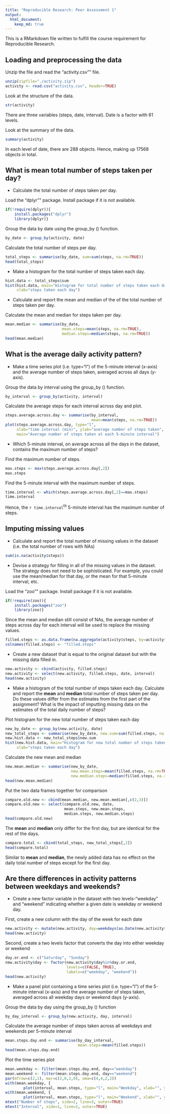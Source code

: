 ```yaml
---
title: "Reproducible Research: Peer Assessment 1"
output: 
  html_document:
    keep_md: true
---
```


This is a RMarkdown file written to fulfill the course requirement for Reproducible Research.

## Loading and preprocessing the data

Unzip the file and read the "activity.csv"" file.
```r
unzip(zipfile="./activity.zip")
activity <- read.csv("activity.csv", header=TRUE)
```

Look at the structure of the data.
```r
str(activity)
```

There are three variables (steps, date, interval). Date is a factor with 61 levels.

Look at the summary of the data.
```r
summary(activity)
```

In each level of date, there are 288 objects. Hence, making up 17568 objects in total.

## What is mean total number of steps taken per day?

- Calculate the total number of steps taken per day.

Load the "dplyr"" package. Install package if it is not available.
```r
if(!require(dplyr)){
    install.packages("dplyr")
    library(dplyr)}
```

Group the data by date using the group_by () function.
```r
by_date <- group_by(activity, date)
```

Calculate the total number of steps per day.
```r
total_steps <- summarise(by_date, sum=sum(steps, na.rm=TRUE))
head(total_steps)
```

- Make a histogram for the total number of steps taken each day.
```r
hist.data <- total_steps$sum
hist(hist.data, main="Histogram for total number of steps taken each day",
     xlab="steps taken each day")
```

- Calculate and report the mean and median of the of the total number of steps taken per day.

Calculate the mean and median for steps taken per day.
```r
mean.median <- summarise(by_date, 
                         mean.steps=mean(steps, na.rm=TRUE), 
                         median.steps=median(steps, na.rm=TRUE))
head(mean.median)
```

## What is the average daily activity pattern?

- Make a time series plot (i.e. type="l") of the 5-minute interval (x-axis) and the average number of steps taken, averaged across all days (y-axis).

Group the data by interval using the group_by () function.
```r
by_interval <- group_by(activity, interval)
```

Calculate the average steps for each interval across day and plot.
```r
steps.average.across.day <- summarise(by_interval,
                                      mean=mean(steps, na.rm=TRUE))
plot(steps.average.across.day, type="l", 
     xlab="time interval (min)", ylab="average number of steps taken",
     main="Average number of steps taken at each 5-minute interval")
```

- Which 5-minute interval, on average across all the days in the dataset, contains the maximum number of steps?

Find the maximum number of steps.
```r
max.steps <- max(steps.average.across.day[,2])
max.steps
```
Find the 5-minute interval with the maximum number of steps.
```r
time.interval <- which(steps.average.across.day[,2]==max.steps)
time.interval
```
Hence, the `r time.interval`<sup>th</sup> 5-minute interval has the maximum number of steps.

## Imputing missing values

- Calculate and report the total number of missing values in the dataset (i.e. the total number of rows with NAs)
```r
sum(is.na(activity$steps))
```

- Devise a strategy for filling in all of the missing values in the dataset. The strategy does not need to be sophisticated. For example, you could use the mean/median for that day, or the mean for that 5-minute interval, etc.

Load the "zoo"" package. Install package if it is not available.
```r
if(!require(zoo)){
    install.packages("zoo")
    library(zoo)}
```
Since the mean and median still consist of NAs, the average number of steps across day for each interval will be used to replace the missing values.
```r
filled.steps <- as.data.frame(na.aggregate(activity$steps, by=activity$interval))
colnames(filled.steps) <- "filled.steps"
```

- Create a new dataset that is equal to the original dataset but with the missing data filled in.
```r
new.activity <- cbind(activity, filled.steps)
new.activity <- select(new.activity, filled.steps, date, interval)
head(new.activity)
```

- Make a histogram of the total number of steps taken each day. Calculate and report the **mean** and **median** total number of steps taken per day. Do these values differ from the estimates from the first part of the assignment? What is the impact of imputting missing data on the estimates of the total daily number of steps?

Plot histogram for the new total number of steps taken each day
```r
new_by_date <- group_by(new.activity, date)
new_total_steps <- summarise(new_by_date, new.sum=sum(filled.steps, na.rm=TRUE))
new.hist.data <- new_total_steps$new.sum
hist(new.hist.data, main="Histogram for new total number of steps taken each day",
     xlab="steps taken each day")
```

Calculate the new mean and median
```r
new.mean.median <- summarise(new_by_date,
                             new.mean.steps=mean(filled.steps, na.rm=TRUE),
                             new.median.steps=median(filled.steps, na.rm=TRUE))
head(new.mean.median)
```

Put the two data frames together for comparison
```r
compare.old.new <- cbind(mean.median, new.mean.median[,c(2,3)])
compare.old.new <- select(compare.old.new, date, 
                          mean.steps, new.mean.steps,
                          median.steps, new.median.steps)
head(compare.old.new)
```

The **mean** and **median** only differ for the first day, but are identical for the rest of the days.
```r
compare.total <- cbind(total_steps, new_total_steps[,2])
head(compare.total)
```

Similar to **mean** and **median**, the newly added data has no effect on the daily total number of steps except for the first day.

## Are there differences in activity patterns between weekdays and weekends?

- Create a new factor variable in the dataset with two levels-"weekday" and "weekend" indicating whether a given date is weekday or weekend day.

First, create a new column with the day of the week for each date
```r
new.activity <- mutate(new.activity, day=weekdays(as.Date(new.activity$date)))
head(new.activity)
```

Second, create a two levels factor that converts the day into either weekday or weekend
```r
day.or.end <- c("Saturday", "Sunday")
new.activity$day <- factor(new.activity$day%in%day.or.end,
                           levels=c(FALSE, TRUE),
                           labels=c("weekday", "weekend"))
head(new.activity)
```

- Make a panel plot containing a time series plot (i.e. type="l") of the 5-minute interval (x-axis) and the average number of steps taken, averaged across all weekday days or weekend days (y-axis).

Group the data by day using the group_by () function
```r
by_day_interval <- group_by(new.activity, day, interval)
```

Calculate the average number of steps taken across all weekdays and weekends per 5-minute interval
```r
mean.steps.day.end <- summarise(by_day_interval,
                                mean.steps=mean(filled.steps))
head(mean.steps.day.end)
```

Plot the time series plot
```r
mean.weekday <- filter(mean.steps.day.end, day=="weekday")
mean.weekend <- filter(mean.steps.day.end, day=="weekend")
par(mfrow=c(2,1), mar=c(2,0,2,0), oma=c(4,4,2,2))
with(mean.weekday, {
        plot(interval, mean.steps, type="l", main="Weekday", xlab="", ylab="")})
with(mean.weekend, {
        plot(interval, mean.steps, type="l", main="Weekend", xlab="", ylab="")})
mtext("Number of steps", side=2, line=3, outer=TRUE)
mtext("Interval", side=1, line=2, outer=TRUE)
```
